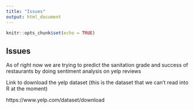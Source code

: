 ```yaml
---
title: "Issues"
output: html_document
---
```


```r
knitr::opts_chunk$set(echo = TRUE)
```

## Issues

As of right now we are trying to predict the sanitation grade and success of restaurants by doing sentiment analysis on yelp reviews

Link to download the yelp dataset (this is the dataset that we can't read into R at the moment)

https://www.yelp.com/dataset/download



